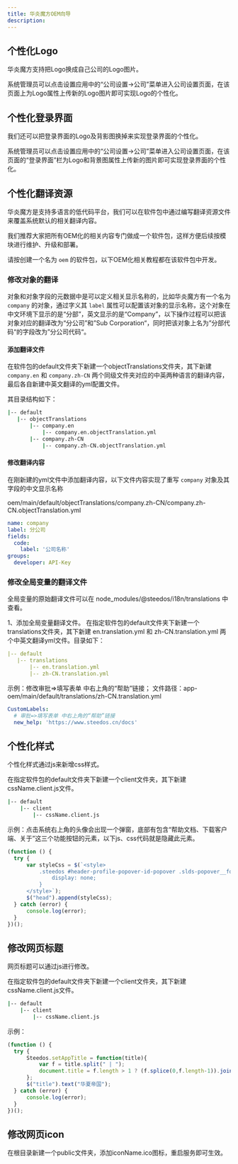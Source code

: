 ```yaml
---
title: 华炎魔方OEM向导
description: 
---
```


## 个性化Logo

华炎魔方支持把Logo换成自己公司的Logo图片。

系统管理员可以点击设置应用中的“公司设置→公司”菜单进入公司设置页面，在该页面上为Logo属性上传新的Logo图片即可实现Logo的个性化。

## 个性化登录界面

我们还可以把登录界面的Logo及背影图换掉来实现登录界面的个性化。

系统管理员可以点击设置应用中的“公司设置→公司”菜单进入公司设置页面，在该页面的“登录界面”栏为Logo和背景图属性上传新的图片即可实现登录界面的个性化。

## 个性化翻译资源

华炎魔方是支持多语言的低代码平台，我们可以在软件包中通过编写翻译资源文件来覆盖系统默认的相关翻译内容。

我们推荐大家把所有OEM化的相关内容专门做成一个软件包，这样方便后续按模块进行维护、升级和部署。

请按创建一个名为 `oem` 的软件包，以下OEM化相关教程都在该软件包中开发。

### 修改对象的翻译

对象和对象字段的元数据中是可以定义相关显示名称的，比如华炎魔方有一个名为 `company` 的对象，通过字义其 `label` 属性可以配置该对象的显示名称，这个对象在中文环境下显示的是“分部”，英文显示的是“Company”，以下操作过程可以把该对象对应的翻译改为“分公司”和”Sub Corporation“，同时把该对象上名为”分部代码“的字段改为”分公司代码“。

#### 添加翻译文件

在软件包的default文件夹下新建一个objectTranslations文件夹，其下新建 `company.en` 和 `company.zh-CN` 两个同级文件夹对应的中英两种语言的翻译内容，最后各自新建中英文翻译的yml配置文件。 

其目录结构如下：

```bash
|-- default
   |-- objectTranslations
       |-- company.en
           |-- company.en.objectTranslation.yml
       |-- company.zh-CN
           |-- company.zh-CN.objectTranslation.yml
```

#### 修改翻译内容

在刚新建的yml文件中添加翻译内容，以下文件内容实现了重写 `company` 对象及其字段的中文显示名称

oem/main/default/objectTranslations/company.zh-CN/company.zh-CN.objectTranslation.yml

```yaml
name: company
label: 分公司
fields:
  code: 
    label: '公司名称'
groups:
  developer: API-Key
```

### 修改全局变量的翻译文件

全局变量的原始翻译文件可以在 node_modules/@steedos/i18n/translations 中查看。

1、添加全局变量翻译文件。 在指定软件包的default文件夹下新建一个translations文件夹，其下新建 en.translation.yml 和 zh-CN.translation.yml 两个中英文翻译yml文件。目录如下：

```yaml
|-- default
   |-- translations
       |-- en.translation.yml
       |-- zh-CN.translation.yml
```

示例：修改审批=>填写表单 中右上角的“帮助”链接； 文件路径：app-oem/main/default/translations/zh-CN.translation.yml

```yaml
CustomLabels:
  # 审批=>填写表单 中右上角的“帮助”链接
  new_help: 'https://www.steedos.cn/docs'
```

## 个性化样式

个性化样式通过js来新增css样式。

在指定软件包的default文件夹下新建一个client文件夹，其下新建cssName.client.js文件。

```bash
|-- default
    |-- client
        |-- cssName.client.js
```

示例：点击系统右上角的头像会出现一个弹窗，底部有包含“帮助文档、下载客户端、关于”这三个功能按钮的元素，以下js、css代码就是隐藏此元素。

```javascript
(function () {
  try {
      var styleCss = $(`<style>
          .steedos #header-profile-popover-id-popover .slds-popover__footer{
              display: none;
          }
      </style>`);
      $("head").append(styleCss);
  } catch (error) {
      console.log(error);
  }
})();
```

## 修改网页标题

网页标题可以通过js进行修改。

在指定软件包的default文件夹下新建一个client文件夹，其下新建cssName.client.js文件。

```bash
|-- default
    |-- client
        |-- cssName.client.js
```

示例：

```javascript
(function () {
  try {
      Steedos.setAppTitle = function(title){
          var f = title.split(" | ");
          document.title = f.length > 1 ? (f.splice(0,f.length-1)).join(" | ") + " | 华夏" : title;
      };
      $("title").text("华夏帝国");
  } catch (error) {
      console.log(error);
  }
})();
```

## 修改网页icon

在根目录新建一个public文件夹，添加iconName.ico图标，重启服务即可生效。

